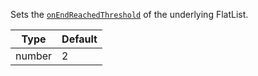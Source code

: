 Sets the [`onEndReachedThreshold`](https://reactnative.dev/docs/flatlist#onendreachedthreshold) of the underlying FlatList.

| Type   | Default |
| ------ | ------- |
| number | 2       |
